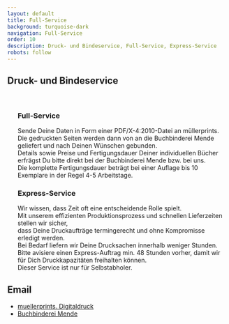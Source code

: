 ```yaml
---
layout: default
title: Full-Service
background: turquoise-dark
navigation: Full-Service
order: 10
description: Druck- und Bindeservice, Full-Service, Express-Service
robots: follow
---
```

<div className="flowing-text">
  <h2> Druck- und Bindeservice</h2>
  <br/>
  <ul>
   <h3>Full-Service</h3>
  Sende Deine Daten in Form einer PDF/X-4:2010-Datei an müllerprints.
  <br/>Die gedruckten Seiten werden dann von an die Buchbinderei Mende geliefert und nach Deinen Wünschen gebunden.
  <br/>Details sowie Preise und Fertigungsdauer Deiner individuellen Bücher erfrägst
  Du bitte direkt bei der Buchbinderei Mende bzw. bei uns.
  <br/>Die komplette Fertigungsdauer beträgt bei einer Auflage bis 10 Exemplare in der Regel 4-5 Arbeitstage.
  
  <h3>Express-Service</h3>
       Wir wissen, dass Zeit oft eine entscheidende Rolle spielt. 
  <br/>Mit unserem effizienten Produktionsprozess und schnellen Lieferzeiten stellen wir sicher, 
  <br/>dass Deine Druckaufträge termingerecht und ohne Kompromisse erledigt werden.
  <br/>Bei Bedarf liefern wir Deine Drucksachen innerhalb weniger Stunden.
  <br/>Bitte avisiere einen Express-Auftrag min. 48 Stunden vorher, damit wir für Dich Druckkapazitäten freihalten
  können.
  <br/>Dieser Service ist nur für Selbstabholer.
  </ul>
  <h2>Email</h2>
  <ul>
    <li><a href="mailto:muellerprints@t-online.de">muellerprints. Digitaldruck</a></li>
    <li><a href="mailto:info@buchbinderei-mende.de">Buchbinderei Mende</a></li>
  </ul>
</div>
